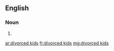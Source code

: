 ==English==

===Noun===
{{head|en}}

# {{plural of|divorced kid}}

[[ar:divorced kids]]
[[fr:divorced kids]]
[[mg:divorced kids]]